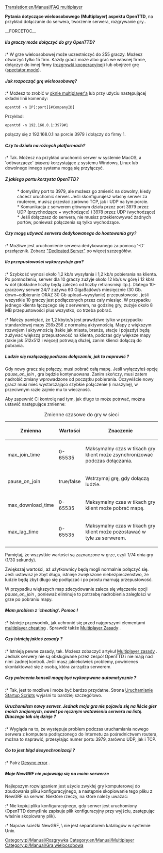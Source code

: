 [[Translation:en/Manual/FAQ multiplayer]]



'''Pytania dotyczące wieloosobowego (Multiplayer) aspektu OpenTTD''', na przykład dołączanie do serwera, tworzenie serwera, rozgrywanie gry..

__FORCETOC__


=====Ilu graczy może dołączyć do gry OpenTTD?=====
:* W grze wieloosobowej może uczestniczyć do 255 graczy. Możesz otworzyć tylko 15 firm. Każdy gracz może albo grać we własnej firmie, dołączyć do innej firmy ([[pl/Community/Play Style/Rozgrywka kooperacji|rozgrywki kooperacyjnej]]) lub obejrzeć grę ([[pl/Archive/Manual/Spectator mode|spectator mode]]).

=====Jak rozpocząć grę wieloosobową?=====
:* Możesz to zrobić w [[pl/Manual/Gra wieloosobowa|oknie multiplayer'a]] lub przy użyciu następującej składni linii komendy:
<pre>openttd -n IP[:port][#CompanyID]</pre>
Przykład:
<pre>openttd -n 192.168.0.1:3979#1</pre> połączy się z 192.168.0.1 na porcie 3979 i dołączy do firmy 1.

=====Czy to działa na różnych platformach? =====
:* Tak. Możesz na przykład uruchomić serwer w systemie MacOS, a 'odtwarzacze' <small>''(players)''</small> korzystające z systemu Windows, Linux lub dowolnego innego systemu mogą się przyłączyć.

=====Z jakiego portu korzysta OpenTTD? =====
: * domyślny port to 3979, ale możesz go zmienić na dowolny, kiedy chcesz uruchomić serwer. Jeśli skonfigurujesz własny serwer za routerem, musisz przesłać zarówno TCP, jak i UDP na tym porcie.
: * Komunikacja z serwerem głównym działa przez port 3979 przez UDP (przychodzące + wychodzące) i 3978 przez UDP (wychodzące)
: * Jeśli dołączasz do serwera, nie musisz przekierowywać żadnych portów, ponieważ połączenia są tylko wychodzące.

===== Czy mogę używać serwera dedykowanego do hostowania gry?=====
:* Możliwe jest uruchomienie serwera dedykowanego za pomocą '-D' przełącznik. Zobacz [[pl/Manual/Serwer dedykowany|"Dedicated Server"]] po więcej szczegółów.

=====Ile przepustowości wykorzystuje gra?=====
:* Szybkość wynosi około 1,2 kb/s wysyłania i 1,2 kb/s pobierania na klienta. Po pomnożeniu, serwer dla 10 graczy zużyje około 12 kb/s w górę i 12 kb/s w dół (dokładne liczby będą zależeć od liczby retransmisji itp.). Dlatego 10-graczowy serwer 24/7 zużywa 60 GigaBajtów/s miesięcznie (30 Gb. down~odbieranie ORAZ 30 Gb upload~wysyłanie) przepustowości, jeśli wszystkie 10 graczy jest podłączonych przez cały miesiąc. W przypadku jednego klienta łączącego się z serwerem, na godzinę gry, zużyje około 8 MB przepustowości plus wszystko, co trzeba pobrać.
:* Należy pamiętać, że 1,2 kbyte/s jest prawdziwe tylko w przypadku standardowej mapy 256x256 z normalną aktywnością. Mapy z większym rozwojem i aktywnością (takie jak miasta, branże, stacje i pojazdy) będą zużywać większą przepustowość na klienta, podczas gdy większe mapy (takie jak 512x512 i więcej) potrwają dłużej, zanim klienci dołączą do pobrania.

=====Ludzie się rozłączają podczas dołączania, jak to naprawić ?=====
Gdy nowy gracz się połączy, musi pobrać całą mapę. Jeśli wyłączyłeś opcję ''pause_on_join'' , gra będzie kontynuowana. Zanim skończy, musi zatem nadrobić zmiany wprowadzone od początku pobierania.
Oczywiście nowy gracz musi mieć wystarczająco szybkie połączenie (i maszynę), w przeciwnym razie zajmie mu to wieczność.

Aby zapewnić Ci kontrolę nad tym, jak długo to może potrwać, można ustawić następujące zmienne:
{| class="wikitable" style="text-align:left"
|+Zmienne czasowe do gry w sieci
|-
! Zmienna !! Wartości !! Znaczenie
|-
| max_join_time || 0-65535 || Maksymalny czas w tikach gry klient może zsynchronizować podczas dołączania.
|-
| pause_on_join || true/false || Wstrzymaj grę, gdy dołączą ludzie.
|-
| max_download_time || 0-65535 || Maksymalny czas w tikach gry klient może pobrać mapę.
|-
| max_lag_time || 0-65535 || Maksymalny czas w tikach gry klient może pozostawać w tyle za serwerem.
|}
Pamiętaj, że wszystkie wartości są zaznaczone w grze, czyli 1/74 dnia gry (1/30 sekundy).

Zwiększaj wartości, aż użytkownicy będą mogli normalnie połączyć się. Jeśli ustawisz je zbyt długo, istnieje zwiększone niebezpieczeństwo, że ludzie będą zbyt długo się podłączać i po prostu marnują przepustowość.

W przypadku większych map zdecydowanie zaleca się włączenie opcji  ''pause_on_join'' , ponieważ eliminuje to potrzebę nadrobienia zaległości w grze po pobraniu mapy.

=====Mam problem z 'cheating'. Pomoc !=====
:* Istnieje przewodnik, jak uchronić się przed najgorszymi elementami [[pl/Community/Multiplayer cheating|multiplayer cheating]] . Sprawdź także [[pl/Community/Play Style/Zasady gry wieloosobowej|Multiplayer Zasady]] .

=====Czy istnieją jakieś zasady ?=====
:* Istnieją pewne zasady, tak. Możesz zobaczyć artykuł  [[pl/Community/Play Style/Zasady gry wieloosobowej|Multiplayer zasady]] . Jednak serwery nie są obsługiwane przez zespół OpenTTD i nie mają nad nimi żadnej kontroli. Jeśli masz jakiekolwiek problemy, powinieneś skontaktować się z osobą, która zarządza serwerem.

=====Czy polecenia konsoli mogą być wykonywane automatycznie ?=====
:* Tak, jest to możliwe i może być bardzo przydatne. Strona [[pl/Manual/Uruchamianie skryptów startowych|Uruchamianie Startup Scripts]] wyjaśni to bardziej szczegółowo.

=====Uruchomiłem nowy serwer. Jednak moja gra nie pojawia się na liście gier moich znajomych, nawet po ręcznym wstawieniu serwera na listę. Dlaczego tak się dzieje ?=====
:* Wygląda na to, że występuje problem podczas uruchamiania nowego serwera z komputera podłączonego do Internetu za pośrednictwem routera, można to naprawić, przesyłając numer portu 3979, zarówno UDP, jak i TCP.

=====Co to jest błąd desynchronizacji ?=====
:* Patrz [[pl/Manual/Gra wieloosobowa#blad-synchronizacji|Desync error]] .

===== Moje NewGRF nie pojawiają się na moim serwerze =====
Najlepszym rozwiązaniem jest użycie zwykłej gry komputerowej do zbudowania pliku konfiguracyjnego, a następnie skopiowanie tego pliku z NewGRF na serwer.
Niektóre rzeczy, na które należy uważać:

:* Nie kopiuj pliku konfiguracyjnego, gdy serwer jest uruchomiony (OpenTTD domyślnie zapisuje plik konfiguracyjny przy wyjściu, zastępując właśnie skopiowany plik).
:* Napraw ścieżki NewGRF, \ nie jest separatorem katalogów w systemie Unix.

<!--[[Category:FAQs]]--> <!--[[Category:FAQs/Pl]]-->
<!--[[Category:Playing]]--> [[Category:pl/Manual/Rozgrywka]]
[[Category:en/Manual/Multiplayer]] [[Category:pl/Manual/Gra wieloosobowa]]